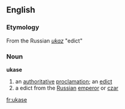 == English ==
=== Etymology ===
From the Russian ''[[ukaz]]'' "edict"

=== Noun ===
'''ukase'''
# an [[authoritative]] [[proclamation]]; an [[edict]]
# a edict from the [[Russian]] [[emperor]] or [[czar]]

[[fr:ukase]]
